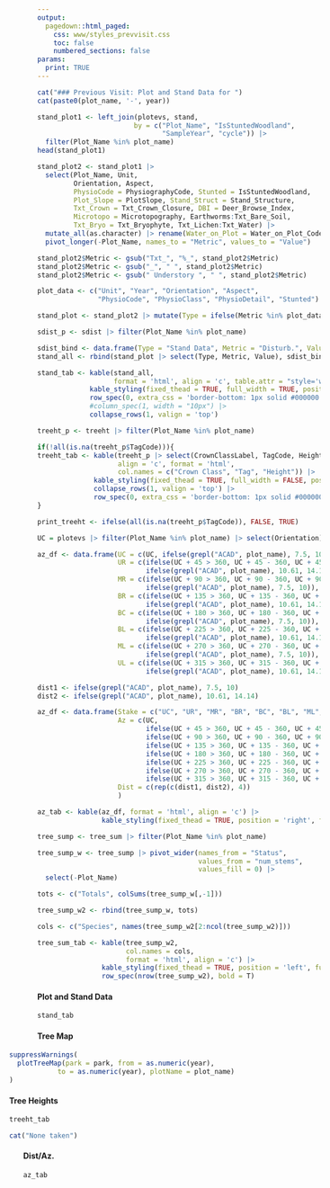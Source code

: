 ```yaml
---
output: 
  pagedown::html_paged:
    css: www/styles_prevvisit.css
    toc: false
    numbered_sections: false
params:
  print: TRUE
---
```


```r

cat("### Previous Visit: Plot and Stand Data for ")
cat(paste0(plot_name, '-', year))

```

```r
stand_plot1 <- left_join(plotevs, stand, 
                        by = c("Plot_Name", "IsStuntedWoodland", 
                               "SampleYear", "cycle")) |> 
  filter(Plot_Name %in% plot_name) 
head(stand_plot1)

stand_plot2 <- stand_plot1 |> 
  select(Plot_Name, Unit, 
         Orientation, Aspect, 
         PhysioCode = PhysiographyCode, Stunted = IsStuntedWoodland, 
         Plot_Slope = PlotSlope, Stand_Struct = Stand_Structure,
         Txt_Crown = Txt_Crown_Closure, DBI = Deer_Browse_Index,
         Microtopo = Microtopography, Earthworms:Txt_Bare_Soil,
         Txt_Bryo = Txt_Bryophyte, Txt_Lichen:Txt_Water) |> 
  mutate_all(as.character) |> rename(Water_on_Plot = Water_on_Plot_Code) |> 
  pivot_longer(-Plot_Name, names_to = "Metric", values_to = "Value")

stand_plot2$Metric <- gsub("Txt_", "%_", stand_plot2$Metric)
stand_plot2$Metric <- gsub("_", " ", stand_plot2$Metric)
stand_plot2$Metric <- gsub(" Understory ", " ", stand_plot2$Metric)

plot_data <- c("Unit", "Year", "Orientation", "Aspect", 
               "PhysioCode", "PhysioClass", "PhysioDetail", "Stunted")

stand_plot <- stand_plot2 |> mutate(Type = ifelse(Metric %in% plot_data, "Plot Data", "Stand Data"))

sdist_p <- sdist |> filter(Plot_Name %in% plot_name)

sdist_bind <- data.frame(Type = "Stand Data", Metric = "Disturb.", Value = sdist_p$Code)
stand_all <- rbind(stand_plot |> select(Type, Metric, Value), sdist_bind)

stand_tab <- kable(stand_all,
                   format = 'html', align = 'c', table.attr = "style='width:250px';") |> 
             kable_styling(fixed_thead = TRUE, full_width = TRUE, position = 'left') |> 
             row_spec(0, extra_css = 'border-bottom: 1px solid #000000') |> 
             #column_spec(1, width = "10px") |> 
             collapse_rows(1, valign = 'top') 

treeht_p <- treeht |> filter(Plot_Name %in% plot_name)

if(!all(is.na(treeht_p$TagCode))){
treeht_tab <- kable(treeht_p |> select(CrownClassLabel, TagCode, Height), 
                    align = 'c', format = 'html',
                    col.names = c("Crown Class", "Tag", "Height")) |> 
              kable_styling(fixed_thead = TRUE, full_width = FALSE, position = 'left') |> 
              collapse_rows(1, valign = 'top') |> 
              row_spec(0, extra_css = 'border-bottom: 1px solid #000000')
}

print_treeht <- ifelse(all(is.na(treeht_p$TagCode)), FALSE, TRUE)
```

```r
UC = plotevs |> filter(Plot_Name %in% plot_name) |> select(Orientation) |> as.numeric()

az_df <- data.frame(UC = c(UC, ifelse(grepl("ACAD", plot_name), 7.5, 10)), 
                    UR = c(ifelse(UC + 45 > 360, UC + 45 - 360, UC + 45),
                           ifelse(grepl("ACAD", plot_name), 10.61, 14.14)),
                    MR = c(ifelse(UC + 90 > 360, UC + 90 - 360, UC + 90),
                           ifelse(grepl("ACAD", plot_name), 7.5, 10)),
                    BR = c(ifelse(UC + 135 > 360, UC + 135 - 360, UC + 135),
                           ifelse(grepl("ACAD", plot_name), 10.61, 14.14)),
                    BC = c(ifelse(UC + 180 > 360, UC + 180 - 360, UC + 180),
                           ifelse(grepl("ACAD", plot_name), 7.5, 10)),
                    BL = c(ifelse(UC + 225 > 360, UC + 225 - 360, UC + 225),
                           ifelse(grepl("ACAD", plot_name), 10.61, 14.14)),
                    ML = c(ifelse(UC + 270 > 360, UC + 270 - 360, UC + 270),
                           ifelse(grepl("ACAD", plot_name), 7.5, 10)),
                    UL = c(ifelse(UC + 315 > 360, UC + 315 - 360, UC + 315),
                           ifelse(grepl("ACAD", plot_name), 10.61, 14.14))) 

dist1 <- ifelse(grepl("ACAD", plot_name), 7.5, 10)
dist2 <- ifelse(grepl("ACAD", plot_name), 10.61, 14.14)

az_df <- data.frame(Stake = c("UC", "UR", "MR", "BR", "BC", "BL", "ML", "UL"),
                    Az = c(UC,
                           ifelse(UC + 45 > 360, UC + 45 - 360, UC + 45),
                           ifelse(UC + 90 > 360, UC + 90 - 360, UC + 90),
                           ifelse(UC + 135 > 360, UC + 135 - 360, UC + 135),
                           ifelse(UC + 180 > 360, UC + 180 - 360, UC + 180),
                           ifelse(UC + 225 > 360, UC + 225 - 360, UC + 225),
                           ifelse(UC + 270 > 360, UC + 270 - 360, UC + 270),
                           ifelse(UC + 315 > 360, UC + 315 - 360, UC + 315)),
                    Dist = c(rep(c(dist1, dist2), 4))
                    )

az_tab <- kable(az_df, format = 'html', align = 'c') |> 
                kable_styling(fixed_thead = TRUE, position = 'right', full_width = FALSE)

```

```r
tree_sump <- tree_sum |> filter(Plot_Name %in% plot_name) 

tree_sump_w <- tree_sump |> pivot_wider(names_from = "Status", 
                                        values_from = "num_stems", 
                                        values_fill = 0) |> 
  select(-Plot_Name)

tots <- c("Totals", colSums(tree_sump_w[,-1]))

tree_sump_w2 <- rbind(tree_sump_w, tots)

cols <- c("Species", names(tree_sump_w2[2:ncol(tree_sump_w2)]))

tree_sum_tab <- kable(tree_sump_w2,
                      col.names = cols,
                      format = 'html', align = 'c') |> 
                kable_styling(fixed_thead = TRUE, position = 'left', full_width = TRUE) |> 
                row_spec(nrow(tree_sump_w2), bold = T)

```


<div class = "flexbox">
<div>
<h4>Plot and Stand Data</h4>

```r
stand_tab
```
</div>
<div>

<div class='map'>
<h4>Tree Map</h4>
<div style="margin-left:-50px;margin-bottom:10px;margin-top:0;padding-top:0;height:500px;width:550px;">
```r
suppressWarnings(
  plotTreeMap(park = park, from = as.numeric(year), 
            to = as.numeric(year), plotName = plot_name)
)
```
<div class = "one">
<h4>Tree Heights</h4>

<div style="margin-right:20px;">
```r
treeht_tab
```

```r
cat("None taken")
```

</div></div>

<div class = "two">
<h4 style='margin-left:25px;'>Dist/Az.</h4>
<div style="margin-left:25px;margin-right:0px;">
```r
az_tab
```
</div>
</div>
</div>
</div>
</div>

